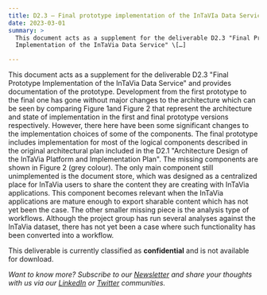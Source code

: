 ```yaml
---
title: D2.3 – Final prototype implementation of the InTaVIa Data Service
date: 2023-03-01
summary: >
  This document acts as a supplement for the deliverable D2.3 "Final Prototype
  Implementation of the InTaVia Data Service" \[…]

---
```

This document acts as a supplement for the deliverable D2.3 "Final Prototype Implementation of the InTaVia Data Service" and provides documentation of the prototype. Development from the first prototype to the final one has gone without major changes to the architecture which can be seen by comparing Figure 1and Figure 2 that represent the architecture and state of implementation in the first and final prototype versions respectively. However, there here have been some significant changes to the implementation choices of some of the components. The final prototype includes implementation for most of the logical components described in the original architectural plan included in the D2.1 "Architecture Design of the InTaVia Platform and Implementation Plan". The missing components are shown in Figure 2 (grey colour). The only main component still unimplemented is the document store, which was designed as a centralized place for InTaVia users to share the content they are creating with InTaVia applications. This component becomes relevant when the InTaVia applications are mature enough to export sharable content which has not yet been the case. The other smaller missing piece is the analysis type of workflows. Although the project group has run several analyses against the InTaVia dataset, there has not yet been a case where such functionality has been converted into a workflow.

This deliverable is currently classified as **confidential** and is not available for download.

*Want to know more? Subscribe to our [Newsletter](https://intavia.eu/subscribe/) and share your thoughts with us via our [LinkedIn](https://www.linkedin.com/company/project-intavia) or [Twitter](https://twitter.com/projectintavia) communities.*
